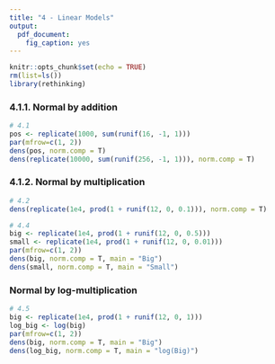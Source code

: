 ```yaml
---
title: "4 - Linear Models"
output: 
  pdf_document: 
    fig_caption: yes
---
```


```r
knitr::opts_chunk$set(echo = TRUE)
rm(list=ls())
library(rethinking)
```

### 4.1.1. Normal by addition 

```r
# 4.1
pos <- replicate(1000, sum(runif(16, -1, 1)))
par(mfrow=c(1, 2))
dens(pos, norm.comp = T)
dens(replicate(10000, sum(runif(256, -1, 1))), norm.comp = T)
```

### 4.1.2. Normal by multiplication

```r
# 4.2
dens(replicate(1e4, prod(1 + runif(12, 0, 0.1))), norm.comp = T)
```

```r
# 4.4
big <- replicate(1e4, prod(1 + runif(12, 0, 0.5)))
small <- replicate(1e4, prod(1 + runif(12, 0, 0.01)))
par(mfrow=c(1, 2))
dens(big, norm.comp = T, main = "Big")
dens(small, norm.comp = T, main = "Small")
```

### Normal by log-multiplication

```r
# 4.5
big <- replicate(1e4, prod(1 + runif(12, 0, 1)))
log_big <- log(big)
par(mfrow=c(1, 2))
dens(big, norm.comp = T, main = "Big")
dens(log_big, norm.comp = T, main = "log(Big)")
```

